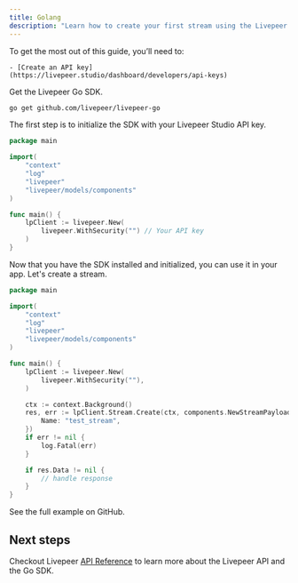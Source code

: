 ```yaml
---
title: Golang
description: "Learn how to create your first stream using the Livepeer Go SDK."
---
```


<Steps>
  <Step title="Prerequisites">
  To get the most out of this guide, you’ll need to:

    - [Create an API key](https://livepeer.studio/dashboard/developers/api-keys)

  </Step>

<Step title="Install the SDK">

Get the Livepeer Go SDK.

```bash
go get github.com/livepeer/livepeer-go
```

  </Step>
  <Step title="Initialize the SDK">
    
The first step is to initialize the SDK with your Livepeer Studio API key.

```go
package main

import(
	"context"
	"log"
	"livepeer"
	"livepeer/models/components"
)

func main() {
    lpClient := livepeer.New(
        livepeer.WithSecurity("") // Your API key
    )
}
```

  </Step>
  <Step title="Use the SDK">
    Now that you have the SDK installed and initialized, you can use it in your app.
Let's create a stream.

```go
package main

import(
	"context"
	"log"
	"livepeer"
	"livepeer/models/components"
)

func main() {
    lpClient := livepeer.New(
        livepeer.WithSecurity(""),
    )

    ctx := context.Background()
    res, err := lpClient.Stream.Create(ctx, components.NewStreamPayload{
        Name: "test_stream",
    })
    if err != nil {
        log.Fatal(err)
    }

    if res.Data != nil {
        // handle response
    }
}
```

  </Step>

   <Step title="Try it yourself">
      <Card
    title="Golang Example"
    href="https://github.com/livepeer/livepeer-go/tree/main/example"
    icon="arrow-up-right-from-square"
  >
      See the full example on GitHub.
  </Card>
  </Step>
</Steps>

## Next steps

Checkout Livepeer [API Reference](/api-reference) to learn more about the
Livepeer API and the Go SDK.
